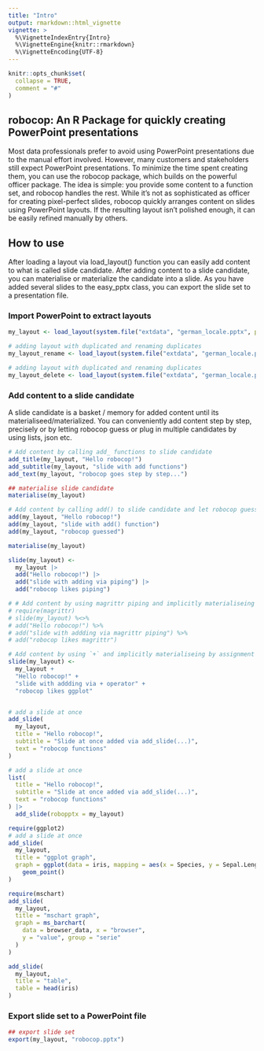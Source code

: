 ```yaml
---
title: "Intro"
output: rmarkdown::html_vignette
vignette: >
  %\VignetteIndexEntry{Intro}
  %\VignetteEngine{knitr::rmarkdown}
  %\VignetteEncoding{UTF-8}
---
```


```r
knitr::opts_chunk$set(
  collapse = TRUE,
  comment = "#"
)
```

## robocop: An R Package for quickly creating PowerPoint presentations

Most data professionals prefer to avoid using PowerPoint presentations due to the manual effort involved. However, many customers and stakeholders still expect PowerPoint presentations. To minimize the time spent creating them, you can use the robocop package, which builds on the powerful officer package. The idea is simple: you provide some content to a function set, and robocop handles the rest. While it’s not as sophisticated as officer for creating pixel-perfect slides, robocop quickly arranges content on slides using PowerPoint layouts. If the resulting layout isn't polished enough, it can be easily refined manually by others.

## How to use

After loading a layout via load_layout() function you can easily add content to what is called slide candidate. After adding content to a slide candidate, you can materialise or materialize the candidate into a slide. As you have added several slides to the easy_pptx class, you can export the slide set to a presentation file. 

### Import PowerPoint to extract layouts

```r
my_layout <- load_layout(system.file("extdata", "german_locale.pptx", package = "robocop"))

# adding layout with duplicated and renaming duplicates
my_layout_rename <- load_layout(system.file("extdata", "german_locale.pptx", package = "robocop"))

# adding layout with duplicated and renaming duplicates
my_layout_delete <- load_layout(system.file("extdata", "german_locale.pptx", package = "robocop"))
```

### Add content to a slide candidate

A slide candidate is a basket / memory for added content until its materialiseed/materialized. You can conveniently add content step by step, precisely or by letting robocop guess or plug in multiple candidates by using lists, json etc. 

```r
# Add content by calling add_ functions to slide candidate
add_title(my_layout, "Hello robocop!")
add_subtitle(my_layout, "slide with add functions")
add_text(my_layout, "robocop goes step by step...")

## materialise slide candidate
materialise(my_layout)

# Add content by calling add() to slide candidate and let robocop guess its content
add(my_layout, "Hello robocop!")
add(my_layout, "slide with add() function")
add(my_layout, "robocop guessed")

materialise(my_layout)

slide(my_layout) <-
  my_layout |>
  add("Hello robocop!") |>
  add("slide with adding via piping") |>
  add("robocop likes piping")

# # Add content by using magrittr piping and implicitly materialiseing by assignment
# require(magrittr)
# slide(my_layout) %<>%
# add("Hello robocop!") %>%
# add("slide with addding via magrittr piping") %>%
# add("robocop likes magrittr")

# Add content by using `+` and implicitly materialiseing by assignment
slide(my_layout) <-
  my_layout +
  "Hello robocop!" +
  "slide with addding via + operator" +
  "robocop likes ggplot"


# add a slide at once
add_slide(
  my_layout,
  title = "Hello robocop!",
  subtitle = "Slide at once added via add_slide(...)",
  text = "robocop functions"
)

# add a slide at once
list(
  title = "Hello robocop!",
  subtitle = "Slide at once added via add_slide(...)",
  text = "robocop functions"
) |>
  add_slide(robopptx = my_layout)

require(ggplot2)
# add a slide at once
add_slide(
  my_layout,
  title = "ggplot graph",
  graph = ggplot(data = iris, mapping = aes(x = Species, y = Sepal.Length)) +
    geom_point()
)

require(mschart)
add_slide(
  my_layout,
  title = "mschart graph",
  graph = ms_barchart(
    data = browser_data, x = "browser",
    y = "value", group = "serie"
  )
)

add_slide(
  my_layout,
  title = "table",
  table = head(iris)
)
```

### Export slide set to a PowerPoint file
```r
## export slide set
export(my_layout, "robocop.pptx")
```
